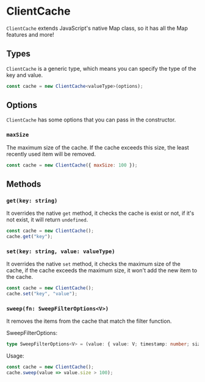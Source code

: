 # ClientCache

`ClientCache` extends JavaScript's native Map class, so it has all the Map features and more!

## Types

`ClientCache` is a generic type, which means you can specify the type of the key and value.

```ts
const cache = new ClientCache<valueType>(options);
```

## Options

`ClientCache` has some options that you can pass in the constructor.

### `maxSize`

The maximum size of the cache. If the cache exceeds this size, the least recently used item will be removed.

```js
const cache = new ClientCache({ maxSize: 100 });
```

## Methods

### `get(key: string)`

It overrides the native `get` method, it checks the cache is exist or not, if it's not exist, it will return `undefined`.

```js
const cache = new ClientCache();
cache.get("key");
```

### `set(key: string, value: valueType)`

It overrides the native `set` method, it checks the maximum size of the cache, if the cache exceeds the maximum size, it won't add the new item to the cache.

```js
const cache = new ClientCache();
cache.set("key", "value");
```

### `sweep(fn: SweepFilterOptions<V>)`

It removes the items from the cache that match the filter function.

SweepFilterOptions:

```ts
type SweepFilterOptions<V> = (value: { value: V; timestamp: number; size: number }, key: string) => boolean;
```

Usage:

```js
const cache = new ClientCache();
cache.sweep(value => value.size > 100);
```
